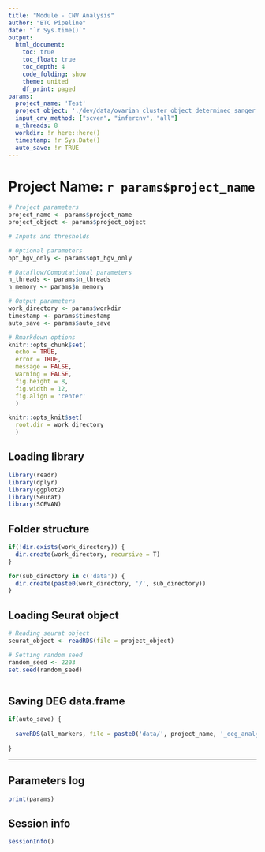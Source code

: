 ```yaml
---
title: "Module - CNV Analysis"
author: "BTC Pipeline"
date: "`r Sys.time()`"
output:
  html_document: 
    toc: true
    toc_float: true
    toc_depth: 4
    code_folding: show
    theme: united
    df_print: paged
params:
  project_name: 'Test'
  project_object: './dev/data/ovarian_cluster_object_determined_sanger.RDS'
  input_cnv_method: ["scven", "infercnv", "all"]
  n_threads: 8
  workdir: !r here::here()
  timestamp: !r Sys.Date()
  auto_save: !r TRUE
---
```


# Project Name: `r params$project_name`

```r

# Project parameters 
project_name <- params$project_name
project_object <- params$project_object

# Inputs and thresholds

# Optional parameters
opt_hgv_only <- params$opt_hgv_only

# Dataflow/Computational parameters
n_threads <- params$n_threads
n_memory <- params$n_memory

# Output parameters
work_directory <- params$workdir
timestamp <- params$timestamp
auto_save <- params$auto_save

# Rmarkdown options
knitr::opts_chunk$set(
  echo = TRUE,
  error = TRUE,
  message = FALSE, 
  warning = FALSE,
  fig.height = 8, 
  fig.width = 12,
  fig.align = 'center'
  )

knitr::opts_knit$set(
  root.dir = work_directory
  )

```

## Loading library

```r

library(readr)
library(dplyr)
library(ggplot2)
library(Seurat)
library(SCEVAN)

```

## Folder structure

```r

if(!dir.exists(work_directory)) {
  dir.create(work_directory, recursive = T)
}

for(sub_directory in c('data')) {
  dir.create(paste0(work_directory, '/', sub_directory))
}

```

## Loading Seurat object

```r

# Reading seurat object
seurat_object <- readRDS(file = project_object)

# Setting random seed
random_seed <- 2203
set.seed(random_seed)

```

```r



```

## Saving DEG data.frame

```r

if(auto_save) {
  
  saveRDS(all_markers, file = paste0('data/', project_name, '_deg_analysis_', timestamp, '.RDS'))
  
}

```

------------------------------------------------------------------------

## Parameters log

```r

print(params)

```

## Session info

```r

sessionInfo()

```